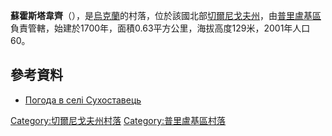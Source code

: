 {{coord|50|33|54|N|32|16|25|E|scale:100000|display=title}}

'''蘇霍斯塔韋齊'''（{{lang-uk|Сухоставець}}），是[[烏克蘭|烏克蘭]]的村落，位於該國北部[[切爾尼戈夫州|切爾尼戈夫州]]，由[[普里盧基區|普里盧基區]]負責管轄，始建於1700年，面積0.63平方公里，海拔高度129米，2001年人口60。

==參考資料==
* [http://weather.in.ua/ua/chernigovskaja/25655 Погода в селі Сухоставець] {{Wayback|url=http://weather.in.ua/ua/chernigovskaja/25655 |date=20111220115323 }}

[[Category:切爾尼戈夫州村落|Category:切爾尼戈夫州村落]]
[[Category:普里盧基區村落|Category:普里盧基區村落]]


{{Chernihiv-geo-stub}}